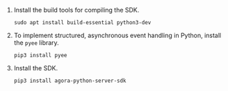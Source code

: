<PlatformWrapper platform="python">

1. Install the build tools for compiling the SDK.

    ```
    sudo apt install build-essential python3-dev
    ```

1. To implement structured, asynchronous event handling in Python, install the `pyee` library.

    ```
    pip3 install pyee
    ```

1. Install the <Vg k="COMPANY" /> <Vpl k="NAME" /> SDK.

    ```
    pip3 install agora-python-server-sdk
    ```

</PlatformWrapper>